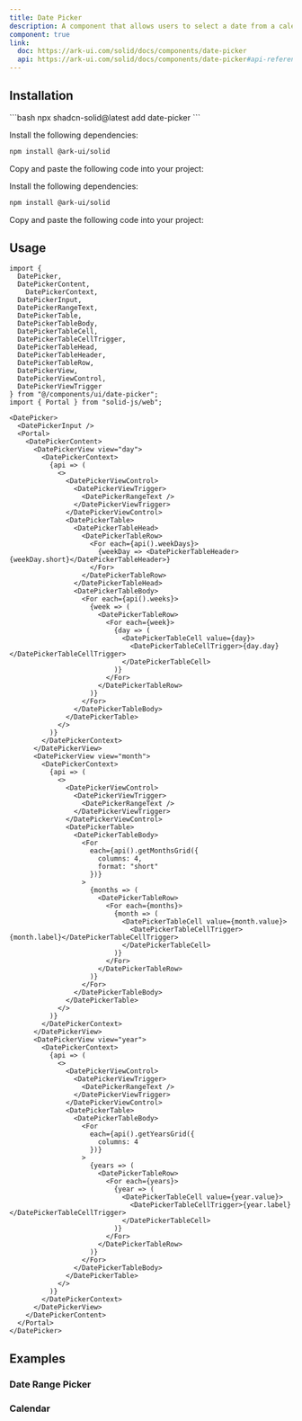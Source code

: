 ```yaml
---
title: Date Picker
description: A component that allows users to select a date from a calendar.
component: true
link:
  doc: https://ark-ui.com/solid/docs/components/date-picker
  api: https://ark-ui.com/solid/docs/components/date-picker#api-reference
---
```



<ComponentPreview name="date-picker-demo" code={DemoCode} client:only="solid-js" />

## Installation

<ComponentInstallation client:only="solid-js">

<Fragment slot="cli">
```bash
npx shadcn-solid@latest add date-picker
```
</Fragment>

<Step slot="tw">

<StepItem>Install the following dependencies:</StepItem>
```bash
npm install @ark-ui/solid
```

<StepItem>Copy and paste the following code into your project:</StepItem>
<RawCode code={TwRawCode} client:only="solid-js" />

</Step>

<Step slot="uno">

<StepItem>Install the following dependencies:</StepItem>
```bash
npm install @ark-ui/solid
```

<StepItem>Copy and paste the following code into your project:</StepItem>
<RawCode code={UnoRawCode} client:only="solid-js" />

</Step>

</ComponentInstallation>

## Usage

```tsx
import {
  DatePicker,
  DatePickerContent,
	DatePickerContext,
  DatePickerInput,
  DatePickerRangeText,
  DatePickerTable,
  DatePickerTableBody,
  DatePickerTableCell,
  DatePickerTableCellTrigger,
  DatePickerTableHead,
  DatePickerTableHeader,
  DatePickerTableRow,
  DatePickerView,
  DatePickerViewControl,
  DatePickerViewTrigger
} from "@/components/ui/date-picker";
import { Portal } from "solid-js/web";
```

```tsx
<DatePicker>
  <DatePickerInput />
  <Portal>
    <DatePickerContent>
      <DatePickerView view="day">
        <DatePickerContext>
          {api => (
            <>
              <DatePickerViewControl>
                <DatePickerViewTrigger>
                  <DatePickerRangeText />
                </DatePickerViewTrigger>
              </DatePickerViewControl>
              <DatePickerTable>
                <DatePickerTableHead>
                  <DatePickerTableRow>
                    <For each={api().weekDays}>
                      {weekDay => <DatePickerTableHeader>{weekDay.short}</DatePickerTableHeader>}
                    </For>
                  </DatePickerTableRow>
                </DatePickerTableHead>
                <DatePickerTableBody>
                  <For each={api().weeks}>
                    {week => (
                      <DatePickerTableRow>
                        <For each={week}>
                          {day => (
                            <DatePickerTableCell value={day}>
                              <DatePickerTableCellTrigger>{day.day}</DatePickerTableCellTrigger>
                            </DatePickerTableCell>
                          )}
                        </For>
                      </DatePickerTableRow>
                    )}
                  </For>
                </DatePickerTableBody>
              </DatePickerTable>
            </>
          )}
        </DatePickerContext>
      </DatePickerView>
      <DatePickerView view="month">
        <DatePickerContext>
          {api => (
            <>
              <DatePickerViewControl>
                <DatePickerViewTrigger>
                  <DatePickerRangeText />
                </DatePickerViewTrigger>
              </DatePickerViewControl>
              <DatePickerTable>
                <DatePickerTableBody>
                  <For
                    each={api().getMonthsGrid({
                      columns: 4,
                      format: "short"
                    })}
                  >
                    {months => (
                      <DatePickerTableRow>
                        <For each={months}>
                          {month => (
                            <DatePickerTableCell value={month.value}>
                              <DatePickerTableCellTrigger>{month.label}</DatePickerTableCellTrigger>
                            </DatePickerTableCell>
                          )}
                        </For>
                      </DatePickerTableRow>
                    )}
                  </For>
                </DatePickerTableBody>
              </DatePickerTable>
            </>
          )}
        </DatePickerContext>
      </DatePickerView>
      <DatePickerView view="year">
        <DatePickerContext>
          {api => (
            <>
              <DatePickerViewControl>
                <DatePickerViewTrigger>
                  <DatePickerRangeText />
                </DatePickerViewTrigger>
              </DatePickerViewControl>
              <DatePickerTable>
                <DatePickerTableBody>
                  <For
                    each={api().getYearsGrid({
                      columns: 4
                    })}
                  >
                    {years => (
                      <DatePickerTableRow>
                        <For each={years}>
                          {year => (
                            <DatePickerTableCell value={year.value}>
                              <DatePickerTableCellTrigger>{year.label}</DatePickerTableCellTrigger>
                            </DatePickerTableCell>
                          )}
                        </For>
                      </DatePickerTableRow>
                    )}
                  </For>
                </DatePickerTableBody>
              </DatePickerTable>
            </>
          )}
        </DatePickerContext>
      </DatePickerView>
    </DatePickerContent>
  </Portal>
</DatePicker>
```

## Examples

### Date Range Picker

<ComponentPreview name="date-picker-with-range-demo" code={DemoCode2} client:only="solid-js" />

### Calendar

<ComponentPreview name="calendar-demo" code={DemoCode3} client:only="solid-js" />
